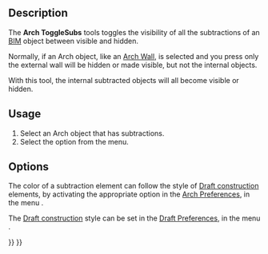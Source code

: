 <languages/>
<translate>

<!--T:9-->
{{Docnav
|[[Arch_ToggleIfcBrepFlag|ToggleIfcBrepFlag]]
|[[Arch_Survey|Survey]]
|[[BIM_Workbench|BIM]]
|IconL=Arch_ToggleIfcBrepFlag.svg
|IconR=Arch_Survey.svg
|IconC=Workbench_BIM.svg
}}

<!--T:16-->
{{VeryImportantMessage|THIS COMMAND IS PART OF THE INTEGRATED [[BIM_Workbench|BIM WORKBENCH]] IN V1.0<br>
This page has been updated for that version.}}

<!--T:1-->
{{GuiCommand
|Name=Arch ToggleSubs
|MenuLocation=Utils → Toggle subcomponents
|Workbenches=[[BIM_Workbench|BIM]]
|Shortcut=Ctrl + Space
|SeeAlso=[[Arch_Component|Arch Component]]
}}

==Description== <!--T:2-->

<!--T:3-->
The '''Arch ToggleSubs''' tools toggles the visibility of all the subtractions of an [[BIM_Workbench|BIM]] object between visible and hidden.

<!--T:10-->
Normally, if an Arch object, like an [[Arch_Wall|Arch Wall]], is selected and you press {{KEY|Space}} only the external wall will be hidden or made visible, but not the internal objects.

<!--T:11-->
With this tool, the internal subtracted objects will all become visible or hidden.

==Usage== <!--T:4-->

<!--T:5-->
# Select an Arch object that has subtractions.
# Select the {{MenuCommand|Utils → [[Image:Arch_ToggleSubs.svg|16px]] Toggle subcomponents}} option from the menu.

== Options== <!--T:6-->

<!--T:7-->
The color of a subtraction element can follow the style of [[Draft_ToggleConstructionMode|Draft construction]] elements, by activating the appropriate option in the [[Arch_Preferences|Arch Preferences]], in the menu {{MenuCommand|Edit → Preferences → Arch → General settings → Apply Draft construction style to subcomponents}}.

<!--T:12-->
The [[Draft_ToggleConstructionMode|Draft construction]] style can be set in the [[Draft_Preferences|Draft Preferences]], in the menu {{MenuCommand|Preferences → Draft → General Draft}}.


<!--T:13-->
{{Docnav
|[[Arch_ToggleIfcBrepFlag|ToggleIfcBrepFlag]]
|[[Arch_Survey|Survey]]
|[[BIM_Workbench|BIM]]
|IconL=Arch_ToggleIfcBrepFlag.svg
|IconR=Arch_Survey.svg
|IconC=Workbench_BIM.svg
}}

</translate>
{{BIM_Tools_navi{{#translation:}}}}
{{Userdocnavi{{#translation:}}}}